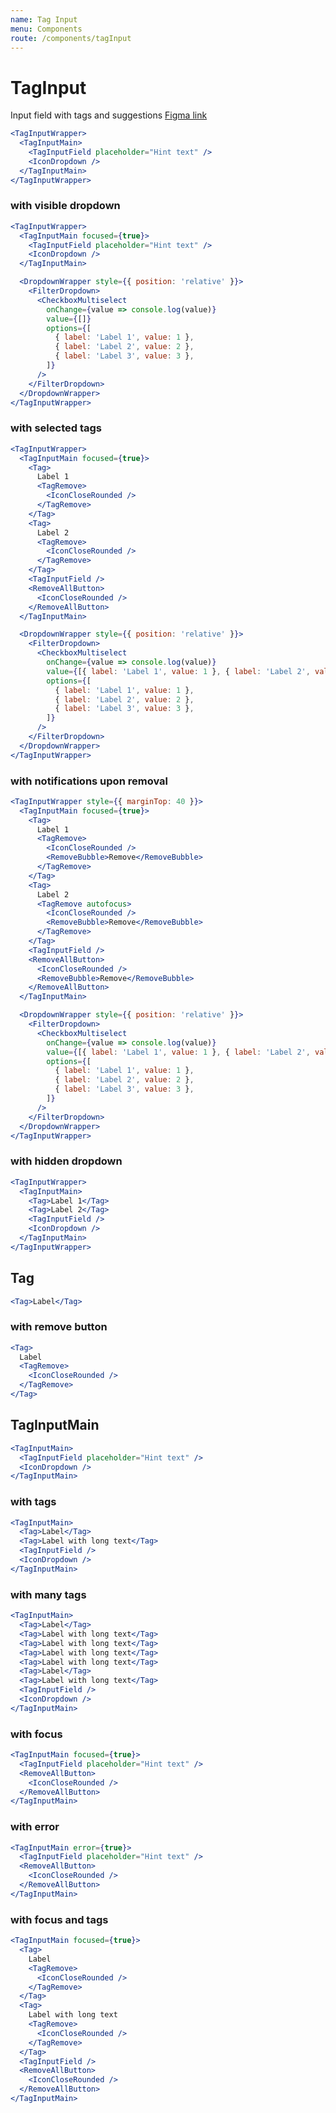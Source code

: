 ```yaml
---
name: Tag Input
menu: Components
route: /components/tagInput
---
```


# TagInput

Input field with tags and suggestions
[Figma link](https://www.figma.com/file/rQDkupIZuIlueXNMoYObjt/Hub88-Templates?node-id=1942%3A12077)

```jsx react-live
<TagInputWrapper>
  <TagInputMain>
    <TagInputField placeholder="Hint text" />
    <IconDropdown />
  </TagInputMain>
</TagInputWrapper>
```

### with visible dropdown

```jsx react-live
<TagInputWrapper>
  <TagInputMain focused={true}>
    <TagInputField placeholder="Hint text" />
    <IconDropdown />
  </TagInputMain>

  <DropdownWrapper style={{ position: 'relative' }}>
    <FilterDropdown>
      <CheckboxMultiselect
        onChange={value => console.log(value)}
        value={[]}
        options={[
          { label: 'Label 1', value: 1 },
          { label: 'Label 2', value: 2 },
          { label: 'Label 3', value: 3 },
        ]}
      />
    </FilterDropdown>
  </DropdownWrapper>
</TagInputWrapper>
```

### with selected tags

```jsx react-live
<TagInputWrapper>
  <TagInputMain focused={true}>
    <Tag>
      Label 1
      <TagRemove>
        <IconCloseRounded />
      </TagRemove>
    </Tag>
    <Tag>
      Label 2
      <TagRemove>
        <IconCloseRounded />
      </TagRemove>
    </Tag>
    <TagInputField />
    <RemoveAllButton>
      <IconCloseRounded />
    </RemoveAllButton>
  </TagInputMain>

  <DropdownWrapper style={{ position: 'relative' }}>
    <FilterDropdown>
      <CheckboxMultiselect
        onChange={value => console.log(value)}
        value={[{ label: 'Label 1', value: 1 }, { label: 'Label 2', value: 2 }]}
        options={[
          { label: 'Label 1', value: 1 },
          { label: 'Label 2', value: 2 },
          { label: 'Label 3', value: 3 },
        ]}
      />
    </FilterDropdown>
  </DropdownWrapper>
</TagInputWrapper>
```

### with notifications upon removal

```jsx react-live
<TagInputWrapper style={{ marginTop: 40 }}>
  <TagInputMain focused={true}>
    <Tag>
      Label 1
      <TagRemove>
        <IconCloseRounded />
        <RemoveBubble>Remove</RemoveBubble>
      </TagRemove>
    </Tag>
    <Tag>
      Label 2
      <TagRemove autofocus>
        <IconCloseRounded />
        <RemoveBubble>Remove</RemoveBubble>
      </TagRemove>
    </Tag>
    <TagInputField />
    <RemoveAllButton>
      <IconCloseRounded />
      <RemoveBubble>Remove</RemoveBubble>
    </RemoveAllButton>
  </TagInputMain>

  <DropdownWrapper style={{ position: 'relative' }}>
    <FilterDropdown>
      <CheckboxMultiselect
        onChange={value => console.log(value)}
        value={[{ label: 'Label 1', value: 1 }, { label: 'Label 2', value: 2 }]}
        options={[
          { label: 'Label 1', value: 1 },
          { label: 'Label 2', value: 2 },
          { label: 'Label 3', value: 3 },
        ]}
      />
    </FilterDropdown>
  </DropdownWrapper>
</TagInputWrapper>
```

### with hidden dropdown

```jsx react-live
<TagInputWrapper>
  <TagInputMain>
    <Tag>Label 1</Tag>
    <Tag>Label 2</Tag>
    <TagInputField />
    <IconDropdown />
  </TagInputMain>
</TagInputWrapper>
```

## Tag

```jsx react-live
<Tag>Label</Tag>
```

### with remove button

```jsx react-live
<Tag>
  Label
  <TagRemove>
    <IconCloseRounded />
  </TagRemove>
</Tag>
```

## TagInputMain

```jsx react-live
<TagInputMain>
  <TagInputField placeholder="Hint text" />
  <IconDropdown />
</TagInputMain>
```

### with tags

```jsx react-live
<TagInputMain>
  <Tag>Label</Tag>
  <Tag>Label with long text</Tag>
  <TagInputField />
  <IconDropdown />
</TagInputMain>
```

### with many tags

```jsx react-live
<TagInputMain>
  <Tag>Label</Tag>
  <Tag>Label with long text</Tag>
  <Tag>Label with long text</Tag>
  <Tag>Label with long text</Tag>
  <Tag>Label with long text</Tag>
  <Tag>Label</Tag>
  <Tag>Label with long text</Tag>
  <TagInputField />
  <IconDropdown />
</TagInputMain>
```

### with focus

```jsx react-live
<TagInputMain focused={true}>
  <TagInputField placeholder="Hint text" />
  <RemoveAllButton>
    <IconCloseRounded />
  </RemoveAllButton>
</TagInputMain>
```

### with error

```jsx react-live
<TagInputMain error={true}>
  <TagInputField placeholder="Hint text" />
  <RemoveAllButton>
    <IconCloseRounded />
  </RemoveAllButton>
</TagInputMain>
```

### with focus and tags

```jsx react-live
<TagInputMain focused={true}>
  <Tag>
    Label
    <TagRemove>
      <IconCloseRounded />
    </TagRemove>
  </Tag>
  <Tag>
    Label with long text
    <TagRemove>
      <IconCloseRounded />
    </TagRemove>
  </Tag>
  <TagInputField />
  <RemoveAllButton>
    <IconCloseRounded />
  </RemoveAllButton>
</TagInputMain>
```
